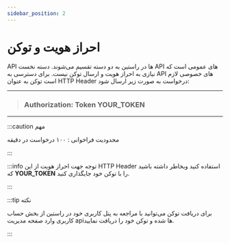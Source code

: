 ```yaml
---
sidebar_position: 2
---
```


#   احراز هویت و توکن

API ها در راستین به دو دسته تقسیم می‌شوند. دسته نخست API های عمومی است که نیازی به احراز هویت و ارسال توکن نیست. برای دسترسی به API های خصوصی لازم است توکن به عنوان HTTP Header درخواست به صورت زیر ارسال شود:

---

> ### **Authorization: Token YOUR_TOKEN**

---

:::caution مهم

محدودیت فراخوانی : ۱۰۰ درخواست در دقیقه

:::

:::info توجه
جهت احراز هویت از این HTTP Header استفاده کنید وبخاطر داشته باشید که **YOUR_TOKEN** را با توکن خود جایگذاری کنید.

:::

:::tip نکته

برای دریافت توکن می‌توانید با مراجعه به پنل کاربری خود در راستین از بخش حساب کاربری وارد صفحه مدیریت apiها شده و توکن خود را دریافت نمایید.

:::